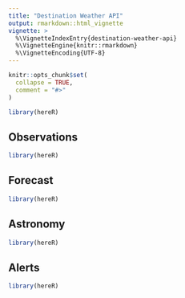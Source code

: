 ---
title: "Destination Weather API"
output: rmarkdown::html_vignette
vignette: >
  %\VignetteIndexEntry{destination-weather-api}
  %\VignetteEngine{knitr::rmarkdown}
  %\VignetteEncoding{UTF-8}
---

```{r, include = FALSE}
knitr::opts_chunk$set(
  collapse = TRUE,
  comment = "#>"
)
```

```{r setup}
library(hereR)
```

## Observations
```{r observations}
library(hereR)
```

## Forecast
```{r forecast}
library(hereR)
```

## Astronomy
```{r astronomy}
library(hereR)
```

## Alerts

```{r alerts}
library(hereR)
```
